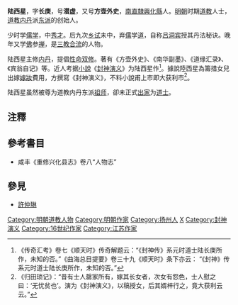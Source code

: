 '''陆西星'''{{BD|1520年||1606年|}}，字'''长庚'''，号'''潜虚'''，又号'''方壶外史'''，[[南直隸|南直隸]][[興化縣|興化縣]]人。[[明朝|明朝]]时期[[道教|道教]]人士，[[道教|道教]][[内丹|内丹]]派[[东派|东派]]的创始人。

少时学[[儒学|儒学]]，中[[秀才|秀才]]。后九次[[乡试|乡试]]未中，弃[[儒|儒]]学[[道|道]]，自称[[吕洞宾|吕洞宾]]授其丹法秘诀。晚年又学[[佛|佛]]参[[禅|禅]]，是[[三教合流|三教合流]]的人物。

陆西星主修[[内丹|内丹]]，提倡[[性命双修|性命双修]]。著有《方壶外史》、《南华副墨》、《道缘汇录》、《宾翁自记》等。近人考据[[小說|小說]]《[[封神演义|封神演义]]》为陆西星作<ref>《传奇汇考》卷七《顺天时》传奇解题云：“《封神传》系元时道士陆长庚所作，未知的否。”《曲海总目提要》卷三十九《顺天时》条下亦云： “《封神》传系元时道士陆长庚所作，未知的否。”</ref>。據說陸西星為籌措女兒出嫁[[嫁妝|嫁妝]]費用，方撰寫《封神演义》，不料小說甫上市即大获利市<ref>《归田琐记》：“昔有士人罄家所有，嫁其长女者，次女有怨色，士人慰之曰：‘无忧贫也’。演为《封神演义》，以稿授女，后其婿梓行之，竟大获利云云。”</ref>。

陆西星虽然被尊为道教内丹东派[[祖师|祖师]]，卻未正式[[出家|出家]]为[[道士|道士]]。

==注釋==
{{reflist}}

==參考書目==
*咸丰《重修兴化县志》卷八“人物志”

==參見==
*[[許仲琳|許仲琳]]

{{封神演义}}
{{Normdaten}}
{{DEFAULTSORT:Lu Xixing}}
[[Category:明朝道教人物|Category:明朝道教人物]]
[[Category:明朝作家|Category:明朝作家]]
[[Category:扬州人|Category:扬州人]]
[[Category:陸姓|X]]
[[Category:封神演义|Category:封神演义]]
[[Category:16世纪作家|Category:16世纪作家]]
[[Category:江苏作家|Category:江苏作家]]
{{江苏人小作品}}
